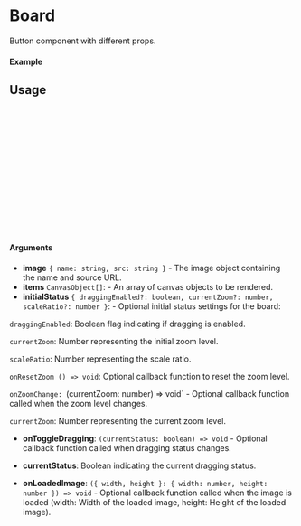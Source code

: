 
<Meta of={Board} title="Board" />

# Board

Button component with different props.

#### Example

<Canvas of={Board.Main} />

## Usage

```ts
import Board, {BoardActions} from "react-canvas-annotator";

const Example = () => {
  const image = {name: "test", src: "http://imagesource.com/test.png"}
  const ref = React.createRef<BoardActions>();
  return (
      <Board
        ref={ref}
        image={image}
        items={[]}
      />
  );
};

export default Example;
```

#### Arguments

- **image** `{ name: string, src: string }` - The image object containing the name and source URL.
- **items** `CanvasObject[]`: - An array of canvas objects to be rendered.
- **initialStatus** `{ draggingEnabled?: boolean, currentZoom?: number, scaleRatio?: number }`: - Optional initial status settings for the board:

`draggingEnabled`: Boolean flag indicating if dragging is enabled.

`currentZoom`: Number representing the initial zoom level.

`scaleRatio`: Number representing the scale ratio.

`onResetZoom () => void`: Optional callback function to reset the zoom level.

`onZoomChange: `(currentZoom: number) => void` - Optional callback function called when the zoom level changes.

`currentZoom`: Number representing the current zoom level.

- **onToggleDragging**: `(currentStatus: boolean) => void` -  Optional callback function called when dragging status changes.

- **currentStatus**: Boolean indicating the current dragging status.
- **onLoadedImage**: `({ width, height }: { width: number, height: number }) => void` -  Optional callback function called when the image is loaded (width: Width of the loaded image, height: Height of the loaded image).
